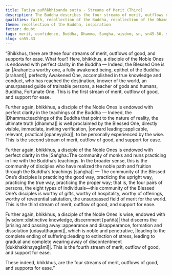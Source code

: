 ```yaml
---
title: Tatiya puññābhisanda sutta - Streams of Merit (Third)
description: The Buddha describes the four streams of merit, outflows of good, and supports for ease. The fourth quality is wisdom.
qualities: faith, recollection of the Buddha, recollection of the Dhamma, recollection of the Sangha, wisdom, ending
theme: recollection of the Buddha, inspiration
fetter: doubt
tags: merit, confidence, Buddha, Dhamma, Sangha, wisdom, sn, sn45-56, sn55
slug: sn55.33
---
```


“Bhikkhus, there are these four streams of merit, outflows of good, and supports for ease. What four? Here, bhikkhus, a disciple of the Noble Ones is endowed with perfect clarity in the Buddha — Indeed, the Blessed One is an |Arahant::a worthy one, a fully awakened being, epithet of the Buddha [arahant]|, perfectly Awakened One, accomplished in true knowledge and conduct, who has reached the destination, knower of the world, an unsurpassed guide of trainable persons, a teacher of gods and humans, Buddha, Fortunate One. This is the first stream of merit, outflow of good, and support for ease.

Further again, bhikkhus, a disciple of the Noble Ones is endowed with perfect clarity in the teachings of the Buddha — Indeed, the |Dhamma::teachings of the Buddha that point to the nature of reality, the ultimate truth [dhamma]| is well proclaimed by the Blessed One, directly visible, immediate, inviting verification, |onward leading::applicable, relevant, practical [opaneyyika]|, to be personally experienced by the wise. This is the second stream of merit, outflow of good, and support for ease.

Further again, bhikkhus, a disciple of the Noble Ones is endowed with perfect clarity in the |Saṅgha::The community of monks and nuns practicing in line with the Buddha’s teachings. In the broader sense, this is the community of disciples who have realized the noble path and fruition through the Buddha’s teachings [saṅgha]| — The community of the Blessed One’s disciples is practicing the good way, practicing the upright way, practicing the true way, practicing the proper way; that is, the four pairs of persons, the eight types of individuals—this community of the Blessed One’s disciples is worthy of gifts, worthy of hospitality, worthy of offerings, worthy of reverential salutation, the unsurpassed field of merit for the world. This is the third stream of merit, outflow of good, and support for ease.

Further again, bhikkhus, a disciple of the Noble Ones is wise, endowed with |wisdom::distinctive knowledge, discernment [paññā]| that discerns the |arising and passing away::appearance and disappearance, formation and dissolution [udayatthagāmī]|, which is noble and penetrative, |leading to the complete ending of suffering::leading to extinction of stress, leading to gradual and complete wearing away of discontentment [dukkhakkhayagāmī]|. This is the fourth stream of merit, outflow of good, and support for ease.

These indeed, bhikkhus, are the four streams of merit, outflows of good, and supports for ease.”
